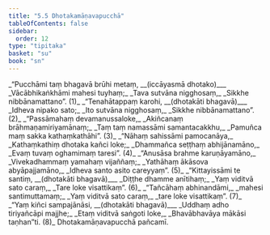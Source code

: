 ```yaml
---
title: "5.5 Dhotakamāṇavapucchā"
tableOfContents: false
sidebar:
  order: 12
type: "tipitaka"
basket: "su"
book: "sn"
---
```



<DynamicBreadcrumb />

<Division number="1068" book="sn">

<Paragraph number="1254" type="verses" book="sn">
_“Pucchāmi taṃ bhagavā brūhi metaṃ, __(iccāyasmā dhotako)___  
_Vācābhikaṅkhāmi mahesi tuyhaṃ;_  
_Tava sutvāna nigghosaṃ,_  
_Sikkhe nibbānamattano”. (1)_  

</Paragraph>

</Division>
<Division number="1069" book="sn">

<Paragraph number="1255" type="verses" book="sn">
_“Tenahātappaṃ karohi, __(dhotakāti bhagavā)___  
_Idheva nipako sato;_  
_Ito sutvāna nigghosaṃ,_  
_Sikkhe nibbānamattano”. (2)_  

</Paragraph>

</Division>
<Division number="1070" book="sn">

<Paragraph number="1256" type="verses" book="sn">
_“Passāmahaṃ devamanussaloke,_  
_Akiñcanaṃ brāhmaṇamiriyamānaṃ;_  
_Taṃ taṃ namassāmi samantacakkhu,_  
_Pamuñca maṃ sakka kathaṃkathāhi”. (3)_  

</Paragraph>

</Division>
<Division number="1071" book="sn">

<Paragraph number="1257" type="verses" book="sn">
_“Nāhaṃ sahissāmi pamocanāya,_  
_Kathaṃkathiṃ dhotaka kañci loke;_  
_Dhammañca seṭṭhaṃ abhijānamāno,_  
_Evaṃ tuvaṃ oghamimaṃ taresi”. (4)_  

</Paragraph>

</Division>
<Division number="1072" book="sn">

<Paragraph number="1258" type="verses" book="sn">
_“Anusāsa brahme karuṇāyamāno,_  
_Vivekadhammaṃ yamahaṃ vijaññaṃ;_  
_Yathāhaṃ ākāsova abyāpajjamāno,_  
_Idheva santo asito careyyaṃ”. (5)_  

</Paragraph>

</Division>
<Division number="1073" book="sn">

<Paragraph number="1259" type="verses" book="sn">
_“Kittayissāmi te santiṃ, __(dhotakāti bhagavā)___  
_Diṭṭhe dhamme anītihaṃ;_  
_Yaṃ viditvā sato caraṃ,_  
_Tare loke visattikaṃ”. (6)_  

</Paragraph>

</Division>
<Division number="1074" book="sn">

<Paragraph number="1260" type="verses" book="sn">
_“Tañcāhaṃ abhinandāmi,_  
_mahesi santimuttamaṃ;_  
_Yaṃ viditvā sato caraṃ,_  
_tare loke visattikaṃ”. (7)_  

</Paragraph>

</Division>
<Division number="1075" book="sn">

<Paragraph number="1261" type="verses" book="sn">
_“Yaṃ kiñci sampajānāsi, __(dhotakāti bhagavā)___  
_Uddhaṃ adho tiriyañcāpi majjhe;_  
_Etaṃ viditvā saṅgoti loke,_  
_Bhavābhavāya mākāsi taṇhan”ti. (8)_  


</Paragraph>
</Division>

<Paragraph number="1262" type="center" book="sn">
Dhotakamāṇavapucchā pañcamī.
</Paragraph>